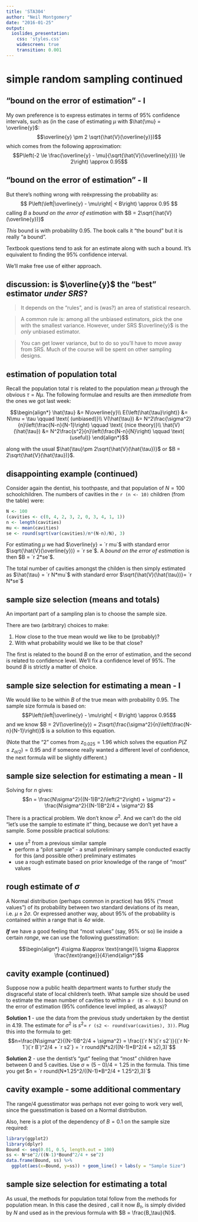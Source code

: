 ```yaml
---
title: 'STA304'
author: "Neil Montgomery"
date: "2016-01-25"
output: 
  ioslides_presentation: 
    css: 'styles.css' 
    widescreen: true 
    transition: 0.001
---
```

\newcommand{\E}[1]{E{\left(#1\right)}}
\newcommand{\flist}[2]{\{#1_1, #1_2, \ldots, #1_#2\}}
\renewcommand{\bar}[1]{\overline{#1}}
\newcommand{\SE}[1]{\sqrt{\hat{V}(#1)}}

# simple random sampling continued

## "bound on the error of estimation" - I

My own preference is to express estimates in terms of 95% confidence intervals, such as (in the case of estimating $\mu$ with $\hat{\mu} = \bar{y}$:
$$\bar{y} \pm 2 \sqrt{\hat{V}(\bar{y}})$$
which comes from the following approximation:
$$P\left(-2 \le \frac{\bar{y} - \mu}{\sqrt{\hat{V}(\bar{y}})} \le 2\right) \approx 0.95$$

## "bound on the error of estimation" - II

But there's nothing wrong with re&euml;xpressing the probability as:
$$ P\left(\left|\bar{y} - \mu\right| < B\right) \approx 0.95 $$
calling $B$ a *bound on the error of estimation* with $B = 2\SE{\bar{y}}$

*This* bound is with probability 0.95. The book calls it "the bound" but it is really "a bound". 

Textbook questions tend to ask for an estimate along with such a bound. It's equivalent to finding the 95% confidence interval. 

We'll make free use of either approach.

## discussion: is $\bar{y}$ the "best" estimator *under SRS*? { .build }

> It depends on the "rules", and is (was?) an area of statistical research.

> A common rule is: among all the unbiased estimators, pick the one with the smallest variance. However, under SRS $\bar{y}$ is the *only* unbiased estimator.

> You can get lower variance, but to do so you'll have to move away from SRS. Much of the course will be spent on other sampling designs.


## estimation of population total { .build }

Recall the population total $\tau$ is related to the population mean $\mu$ through the obvious $\tau = N\mu$. The following formulae and results are then *immediate* from the ones we got last week:

$$\begin{align*}
\hat{\tau} &= N\bar{y}\\
\E{\hat{\tau}} &= N\mu = \tau \qquad \text{ (unbiased)}\\
V(\hat{\tau}) &= N^2\frac{\sigma^2}{n}\left(\frac{N-n}{N-1}\right) \qquad \text{ (nice theory)}\\
\hat{V}(\hat{\tau}) &= N^2\frac{s^2}{n}\left(\frac{N-n}{N}\right) \qquad \text{ (useful)}
\end{align*}$$

along with the usual $\hat{\tau}\pm 2\SE{\hat{\tau}}$ or $B = 2\SE{\hat{\tau}}$.

## disappointing example (continued)

Consider again the dentist, his toothpaste, and that population of $N=100$ schoolchildren. The numbers of cavities in the `r (n <- 10)` children (from the table) were:
```r
N <- 100
(cavities <- c(0, 4, 2, 3, 2, 0, 3, 4, 1, 1))
n <- length(cavities)
mu <- mean(cavities)
se <- round(sqrt(var(cavities)/n*(N-n)/N), 3)
```

For estimating $\mu$ we had $\bar{y} = `r mu`$ with standard error $\SE{\bar{y}} = `r se`$. A *bound on the error of estimation* is then $B = `r 2*se`$. 

The total number of cavities amongst the childen is then simply estimated as $\hat{\tau} = `r N*mu`$ with standard error $\SE{\hat{\tau}}= `r N*se`$

## sample size selection (means and totals) { .build }

An important part of a sampling plan is to choose the sample size. 

There are two (arbitrary) choices to make:

1. How close to the true mean would we like to be (probably)?
2. With what probability would we like to be that close?

The first is related to the bound $B$ on the error of estimation, and the second is related to confidence level. We'll fix a confidence level of 95%. The bound $B$ is strictly a matter of choice.

## sample size selection for estimating a mean - I{ .build }

We would like to be within $B$ of the true mean with probability 0.95. The sample size formula is based on:
$$P\left(\left|\bar{y} - \mu\right| < B\right) \approx 0.95$$
and we know $B = 2V(\bar{y}) = 2\sqrt{\frac{\sigma^2}{n}\left(\frac{N-n}{N-1}\right)}$ is a solution to this equation. 

(Note that the "2" comes from $z_{0.025}=1.96$ which solves the equation $P(Z\le z_{\alpha/2}) = 0.95$ and if someone really wanted a different level of confidence, the next formula will be slightly different.)

## sample size selection for estimating a mean - II { .build }

Solving for $n$ gives:
$$n = \frac{N\sigma^2}{(N-1)B^2/\left(2^2\right) + \sigma^2} =
\frac{N\sigma^2}{(N-1)B^2/4 + \sigma^2} $$

There is a practical problem. We don't know $\sigma^2$. And we can't do the old "let's use the sample to estimate it" thing, because we don't yet have a sample. Some possible practical solutions:

* use $s^2$ from a previous similar sample
* perform a "pilot sample" - a small preliminary sample conducted exactly for this (and possible other) preliminary estimates
* use a rough estimate based on prior knowledge of the range of "most" values

## rough estimate of $\sigma$

A Normal distribution (perhaps common in practice) has 95% ("most values") of its probability between two standard deviations of its mean, i.e. $\mu\pm 2\sigma$. Or expressed another way, about 95% of the probability is contained within a range that is $4\sigma$ wide.

***If*** we have a good feeling that "most values" (say, 95% or so) lie inside a certain *range*, we can use the following guesstimation:

$$\begin{align*}
4\sigma  &\approx \text{range}\\
\sigma &\approx \frac{\text{range}}{4}\end{align*}$$

## cavity example (continued)

Suppose now a public health department wants to further study the disgraceful state of local children's teeth. What sample size should be used to estimate the mean number of cavities to within a `r (B <- 0.5)` bound on the error of estimation (95% confidence level implied, as always)?

**Solution 1** - use the data from the previous study undertaken by the dentist in 4.19. The estimate for $\sigma^2$ is $s^2=$ `r (s2 <- round(var(cavities), 3))`. Plug this into the formula to get:
$$n=\frac{N\sigma^2}{(N-1)B^2/4 + \sigma^2} = \frac{(`r N`)(`r s2`)}{(`r N-1`)(`r B`)^2/4 + `r s2`} = `r round(N*s2/((N-1)*B^2/4 + s2),3)`$$

**Solution 2** - use the dentist's "gut" feeling that "most" children have between 0 and 5 cavities. Use $\sigma \approx (5-0)/4 = 1.25$ in the formula. This time you get $n = `r round(N*1.25^2/((N-1)*B^2/4 + 1.25^2),3)`$

## cavity example - some additional commentary

The range/4 guesstimator was perhaps not ever going to work very well, since the guesstimation is based on a Normal distribution. 

Also, here is a plot of the dependency of $B=0.1$ on the sample size required:

```r
library(ggplot2)
library(dplyr)
Bound <- seq(0.01, 0.5, length.out = 100)
ss <- N*se^2/((N-1)*Bound^2/4 + se^2)
data.frame(Bound, ss) %>% 
  ggplot(aes(x=Bound, y=ss)) + geom_line() + labs(y = "Sample Size")
```

## sample size selection for estimating a total

As usual, the methods for population total follow from the methods for population mean. In this case the desired , call it now $B_\tau$, is simply divided by $N$ and used as in the previous formula with $B = \frac{B_\tau}{N}$.

